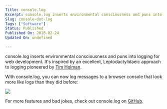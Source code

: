 ```yaml
---
Title: console.log
Excerpt: console.log inserts environmental consciousness and puns into logging for web development.
Slug: console-dot-log
Tags: ["Software"]
Status: Published
Published On: 2018-02-24
Updated On: undefined

---
```


console.log inserts environmental consciousness and puns into logging for web development. It's inspired by an excellent, Leptodactylidaeic approach to logging pioneered by [Tim Holman](http://tholman.com/console-dot-frog/).


With console.log, you can now log messages to a browser console that look more like logs than they did before:


![](https://s3.us-west-2.amazonaws.com/secure.notion-static.com/a9c4821b-2f65-46bc-9795-be90d365f2fc/single_log.png?X-Amz-Algorithm=AWS4-HMAC-SHA256&X-Amz-Content-Sha256=UNSIGNED-PAYLOAD&X-Amz-Credential=AKIAT73L2G45EIPT3X45%2F20230320%2Fus-west-2%2Fs3%2Faws4_request&X-Amz-Date=20230320T061634Z&X-Amz-Expires=3600&X-Amz-Signature=6075646d610928a28bd2c56e4b3139bc3517b9a4f9724b59e11d1f28df1bb9aa&X-Amz-SignedHeaders=host&x-id=GetObject)


For more features and bad jokes, check out console.log on [GitHub](https://github.com/00f2ff/console.log).

